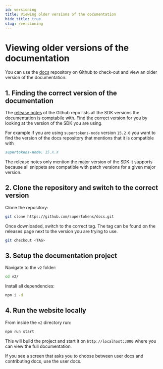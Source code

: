 ```yaml
---
id: versioning
title: Viewing older versions of the documentation
hide_title: true
slug: /versioning
---
```


# Viewing older versions of the documentation

You can use the [docs](https://github.com/supertokens/docs) repository on Github to check-out and view an older version of the documentation.

## 1. Finding the correct version of the documentation

The [release notes](https://github.com/supertokens/docs/releases) of the Github repo lists all the SDK versions the documentation is comptabile with. Find the correct version for you by looking at the version of the SDK you are using.

For example if you are using `supertokens-node` version `15.2.0` you want to find the version of the docs repository that mentions that it is compatible with 

```markdown
supertokens-node: 15.X.X
```

The release notes only mention the major version of the SDK it supports because all snippets are compatible with patch versions for a given major version.

## 2. Clone the repository and switch to the correct version

Clone the repository:

```bash
git clone https://github.com/supertokens/docs.git
```

Once downloaded, switch to the correct tag. The tag can be found on the releases page next to the version you are trying to use.

```bash
git checkout <TAG>
```

## 3. Setup the documentation project

Navigate to the `v2` folder:

```bash
cd v2/
```

Install all dependencies:

```bash
npm i -d
```

## 4. Run the website locally

From inside the `v2` directory run:

```bash
npm run start
```

This will build the project and start it on `http://localhost:3000` where you can view the full documentation.

If you see a screen that asks you to choose between user docs and contributing docs, use the user docs.